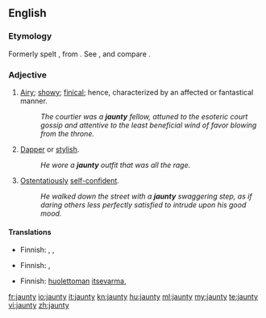 ==English==

===Etymology===
Formerly spelt {{term|janty}}, from {{etyl|fr}} {{term|gentil}}. See {{term|gentle}}, and compare {{term|genty}}.

===Adjective===
{{en-adj|jaunti|er}}

# [[airy|Airy]]; [[showy]]; [[finical]]; hence, characterized by an affected or fantastical manner.
#: ''The courtier was a '''jaunty''' fellow, attuned to the esoteric court gossip and attentive to the least beneficial wind of favor blowing from the throne.''
# [[dapper|Dapper]] or [[stylish]].
#: ''He wore a '''jaunty''' outfit that was all the rage.''
# [[ostentatious|Ostentatiously]] [[self-confident]].
#: ''He walked down the street with a '''jaunty''' swaggering step, as if daring others less perfectly satisfied to intrude upon his good mood.''

====Translations====
{{trans-top|airy, showy, or affected}}
* Finnish: {{t+|fi|hilpeä}}, {{t|fi|leuhka}}, {{t|fi|kopea}}
{{trans-mid}}
{{trans-bottom}}

{{trans-top|dapper or stylish}}
* Finnish: {{t-|fi|tyylikäs}}, {{t|fi|leuhka}}
{{trans-mid}}
{{trans-bottom}}

{{trans-top|ostentatiously self-confident}}
* Finnish: [[huoleton|huolettoman]] [[itsevarma]], {{t|fi|leuhka}}
{{trans-mid}}
{{trans-bottom}}

[[fr:jaunty]]
[[io:jaunty]]
[[it:jaunty]]
[[kn:jaunty]]
[[hu:jaunty]]
[[ml:jaunty]]
[[my:jaunty]]
[[te:jaunty]]
[[vi:jaunty]]
[[zh:jaunty]]